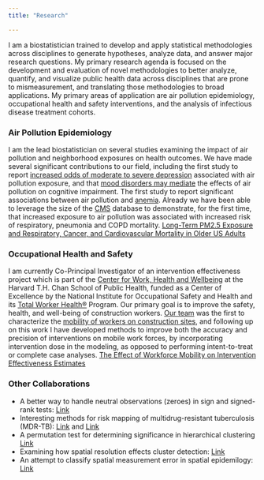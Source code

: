 ```yaml
---
title: "Research"

---
```

I am a biostatistician trained to develop and apply statistical methodologies across disciplines to generate hypotheses, analyze data, and answer major research questions. My primary research agenda is focused on the development and evaluation of novel methodologies to better analyze, quantify, and visualize public health data across disciplines that are prone to mismeasurement, and translating those methodologies to broad applications. My primary areas of application are air pollution epidemiology, occupational health and safety interventions, and the analysis of infectious disease treatment cohorts. 

### Air Pollution Epidemiology
I am the lead biostatistician on several studies examining the impact of air pollution and neighborhood exposures on health outcomes. We have made several significant contributions to our field, including the first study to report [increased odds of moderate to severe depression](https://www.ncbi.nlm.nih.gov/pmc/articles/PMC5332196/) associated with air pollution exposure, and that [mood disorders may mediate](http://www.sciencedirect.com/science/article/pii/S0160412016307589) the effects of air pollution on cognitive impairment. The first study to report significant associations between air pollution and [anemia](http://www.sciencedirect.com/science/article/pii/S0160412016303737). Already we have been able to leverage the size of the [CMS](https://www.cms.gov) database to demonstrate, for the first time, that increased exposure to air pollution was associated with increased risk of respiratory, pneumonia and COPD mortality. [Long-Term PM2.5 Exposure and Respiratory, Cancer, and Cardiovascular Mortality in Older US Adults](https://academic.oup.com/aje/article/186/8/961/3852285)

### Occupational Health and Safety 
I am currently Co-Principal Investigator of an intervention effectiveness project which is part of the [Center for Work, Health and Wellbeing](http://centerforworkhealth.sph.harvard.edu) at the Harvard T.H. Chan School of Public Health, funded as a Center of Excellence by the National Institute for Occupational Safety and Health and its [Total Worker Health®](https://www.cdc.gov/niosh/twh/) Program. Our primary goal is to improve the safety, health, and well-being of construction workers. 
[Our team](http://www.northeastern.edu/ergonomics/) was the first to characterize the [mobility of workers on construction sites](http://onlinelibrary.wiley.com/doi/10.1002/ajim.22461/abstract), and following up on this work I have developed methods to improve both the accuracy and precision of interventions on mobile work forces, by incorporating intervention dose in the modeling, as opposed to performing intent-to-treat or complete case analyses. [The Effect of Workforce Mobility on Intervention Effectiveness Estimates](https://academic.oup.com/annweh/advance-article/doi/10.1093/annweh/wxx112/4830164)

### Other Collaborations
* A better way to handle neutral observations (zeroes) in sign and signed-rank tests: [Link](http://pjsor.com/index.php/pjsor/article/view/2508/742)
* Interesting methods for risk mapping of multidrug-resistant tuberculosis (MDR-TB): [Link](https://www.ncbi.nlm.nih.gov/pubmed/22401962) and  [Link](https://academic.oup.com/jid/article/213/2/287/2459265/Identifying-Hotspots-of-Multidrug-Resistant)
* A permutation test for determining significance in hierarchical clustering [Link](http://www.sciencedirect.com/science/article/pii/S0167947309002217)
* Examining how spatial resolution effects cluster detection: [Link](https://ij-healthgeographics.biomedcentral.com/articles/10.1186/1476-072X-6-52)
* An attempt to classify spatial measurement error in spatial epidemilogy: [Link](https://ij-healthgeographics.biomedcentral.com/articles/10.1186/s12942-016-0049-5)